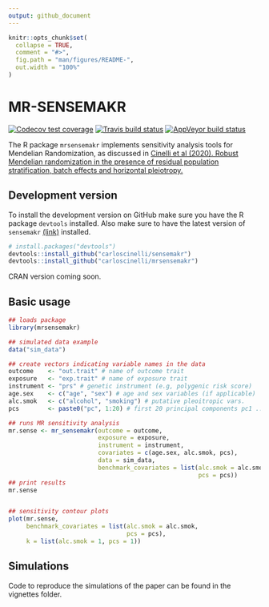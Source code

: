 ```yaml
---
output: github_document
---
```


<!-- README.md is generated from README.Rmd. Please edit that file -->

```r
knitr::opts_chunk$set(
  collapse = TRUE,
  comment = "#>",
  fig.path = "man/figures/README-",
  out.width = "100%"
)
```

# MR-SENSEMAKR

<!-- badges: start -->
[![Codecov test coverage](https://codecov.io/gh/carloscinelli/mrsensemakr/branch/master/graph/badge.svg)](https://codecov.io/gh/carloscinelli/mrsensemakr?branch=master)
[![Travis build status](https://travis-ci.com/carloscinelli/mrsensemakr.svg?branch=master)](https://travis-ci.com/carloscinelli/mrsensemakr)
[![AppVeyor build status](https://ci.appveyor.com/api/projects/status/github/carloscinelli/mrsensemakr?branch=master&svg=true)](https://ci.appveyor.com/project/carloscinelli/mrsensemakr)
<!-- badges: end -->

The R package `mrsensemakr` implements sensitivity analysis tools for Mendelian Randomization, as discussed in [Cinelli et al (2020). Robust Mendelian randomization in the presence of residual population stratification, batch effects and horizontal pleiotropy.](https://www.biorxiv.org/content/10.1101/2020.10.21.347773v1)

## Development version

<!-- commit -->

To install the development version on GitHub make sure you have the R package `devtools` installed. Also make sure to have the latest version of `sensemakr` [(link)](https://github.com/carloscinelli/sensemakr) installed.

``` r
# install.packages("devtools")
devtools::install_github("carloscinelli/sensemakr")
devtools::install_github("carloscinelli/mrsensemakr")
```

CRAN version coming soon.

## Basic usage



```r
## loads package
library(mrsensemakr)

## simulated data example
data("sim_data")

## create vectors indicating variable names in the data
outcome    <- "out.trait" # name of outcome trait
exposure   <- "exp.trait" # name of exposure trait
instrument <- "prs" # genetic instrument (e.g, polygenic risk score)
age.sex    <- c("age", "sex") # age and sex variables (if applicable)
alc.smok   <- c("alcohol", "smoking") # putative pleoitropic vars.
pcs        <- paste0("pc", 1:20) # first 20 principal components pc1 ... pc20

## runs MR sensitivity analysis
mr.sense <- mr_sensemakr(outcome = outcome,
                         exposure = exposure,
                         instrument = instrument,
                         covariates = c(age.sex, alc.smok, pcs), 
                         data = sim_data, 
                         benchmark_covariates = list(alc.smok = alc.smok,
                                                     pcs = pcs))
## print results
mr.sense


## sensitivity contour plots
plot(mr.sense, 
     benchmark_covariates = list(alc.smok = alc.smok,
                                 pcs = pcs),
     k = list(alc.smok = 1, pcs = 1))
```

## Simulations

Code to reproduce the simulations of the paper can be found in the vignettes folder.
